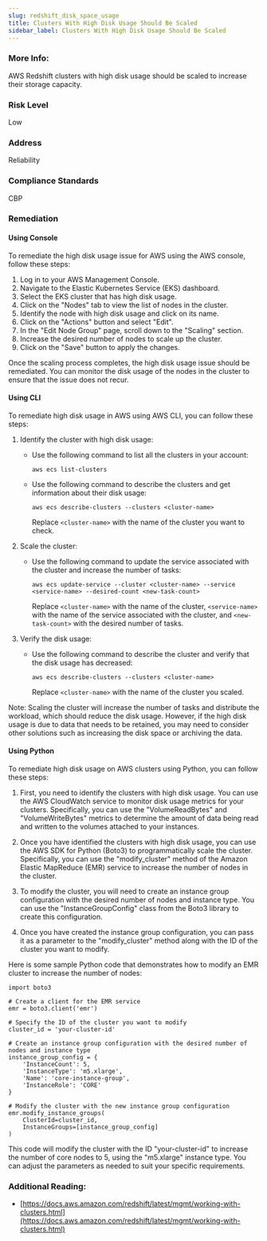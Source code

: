 ```yaml
---
slug: redshift_disk_space_usage
title: Clusters With High Disk Usage Should Be Scaled
sidebar_label: Clusters With High Disk Usage Should Be Scaled
---
```


### More Info:

AWS Redshift clusters with high disk usage should be scaled to increase their storage capacity.

### Risk Level

Low

### Address

Reliability

### Compliance Standards

CBP


### Remediation

#### Using Console

To remediate the high disk usage issue for AWS using the AWS console, follow these steps:

1. Log in to your AWS Management Console.
2. Navigate to the Elastic Kubernetes Service (EKS) dashboard.
3. Select the EKS cluster that has high disk usage.
4. Click on the "Nodes" tab to view the list of nodes in the cluster.
5. Identify the node with high disk usage and click on its name.
6. Click on the "Actions" button and select "Edit".
7. In the "Edit Node Group" page, scroll down to the "Scaling" section.
8. Increase the desired number of nodes to scale up the cluster.
9. Click on the "Save" button to apply the changes.

Once the scaling process completes, the high disk usage issue should be remediated. You can monitor the disk usage of the nodes in the cluster to ensure that the issue does not recur.

#### Using CLI

To remediate high disk usage in AWS using AWS CLI, you can follow these steps:

1. Identify the cluster with high disk usage:
   - Use the following command to list all the clusters in your account:
     ```
     aws ecs list-clusters
     ```
   - Use the following command to describe the clusters and get information about their disk usage:
     ```
     aws ecs describe-clusters --clusters <cluster-name>
     ```
     Replace `<cluster-name>` with the name of the cluster you want to check.

2. Scale the cluster:
   - Use the following command to update the service associated with the cluster and increase the number of tasks:
     ```
     aws ecs update-service --cluster <cluster-name> --service <service-name> --desired-count <new-task-count>
     ```
     Replace `<cluster-name>` with the name of the cluster, `<service-name>` with the name of the service associated with the cluster, and `<new-task-count>` with the desired number of tasks.

3. Verify the disk usage:
   - Use the following command to describe the cluster and verify that the disk usage has decreased:
     ```
     aws ecs describe-clusters --clusters <cluster-name>
     ```
     Replace `<cluster-name>` with the name of the cluster you scaled.

Note: Scaling the cluster will increase the number of tasks and distribute the workload, which should reduce the disk usage. However, if the high disk usage is due to data that needs to be retained, you may need to consider other solutions such as increasing the disk space or archiving the data.

#### Using Python

To remediate high disk usage on AWS clusters using Python, you can follow these steps:

1. First, you need to identify the clusters with high disk usage. You can use the AWS CloudWatch service to monitor disk usage metrics for your clusters. Specifically, you can use the "VolumeReadBytes" and "VolumeWriteBytes" metrics to determine the amount of data being read and written to the volumes attached to your instances.

2. Once you have identified the clusters with high disk usage, you can use the AWS SDK for Python (Boto3) to programmatically scale the cluster. Specifically, you can use the "modify_cluster" method of the Amazon Elastic MapReduce (EMR) service to increase the number of nodes in the cluster.

3. To modify the cluster, you will need to create an instance group configuration with the desired number of nodes and instance type. You can use the "InstanceGroupConfig" class from the Boto3 library to create this configuration.

4. Once you have created the instance group configuration, you can pass it as a parameter to the "modify_cluster" method along with the ID of the cluster you want to modify.

Here is some sample Python code that demonstrates how to modify an EMR cluster to increase the number of nodes:

```
import boto3

# Create a client for the EMR service
emr = boto3.client('emr')

# Specify the ID of the cluster you want to modify
cluster_id = 'your-cluster-id'

# Create an instance group configuration with the desired number of nodes and instance type
instance_group_config = {
    'InstanceCount': 5,
    'InstanceType': 'm5.xlarge',
    'Name': 'core-instance-group',
    'InstanceRole': 'CORE'
}

# Modify the cluster with the new instance group configuration
emr.modify_instance_groups(
    ClusterId=cluster_id,
    InstanceGroups=[instance_group_config]
)
```

This code will modify the cluster with the ID "your-cluster-id" to increase the number of core nodes to 5, using the "m5.xlarge" instance type. You can adjust the parameters as needed to suit your specific requirements.


### Additional Reading:

- [https://docs.aws.amazon.com/redshift/latest/mgmt/working-with-clusters.html](https://docs.aws.amazon.com/redshift/latest/mgmt/working-with-clusters.html) 

